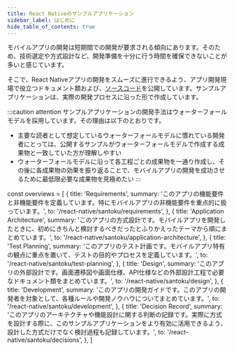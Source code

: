```yaml
---
title: React Nativeのサンプルアプリケーション
sidebar_label: はじめに
hide_table_of_contents: true
---
```


モバイルアプリの開発は短期間での開発が要求される傾向にあります。そのため、技術選定や方式設計など、開発準備を十分に行う時間を確保できないことが多いと感じています。

そこで、React Nativeアプリの開発をスムーズに進行できるよう、アプリ開発現場で役立つドキュメント類および、[ソースコード](https://github.com/{@inject:organization}/mobile-app-crib-notes/tree/master/example-app/SantokuApp)を公開しています。サンプルアプリケーションは、実際の開発プロセスに沿った形で作成しています。

:::caution attention
サンプルアプリケーションの開発手法はウォーターフォールモデルを採用しています。その理由は以下のとおりです。

- 主要な読者として想定しているウォーターフォールモデルに慣れている開発者にとっては、公開するサンプルがウォーターフォールモデルで作成する成果物と一致していた方が理解しやすい
- ウォーターフォールモデルに沿って各工程ごとの成果物を一通り作成し、その後に各成果物の効果を振り返ることで、モバイルアプリの開発を成功させるために最低限必要な成果物を見極めたい
:::

<!-- textlint-disable ja-technical-writing/sentence-length,ja-technical-writing/max-comma,ja-spacing/ja-no-space-around-parentheses,jtf-style/3.3.かっこ類と隣接する文字の間のスペースの有無,ja-technical-writing/ja-no-mixed-period,ja-technical-writing/no-unmatched-pair -->

const overviews = [
  {
    title: 'Requirements',
    summary: 'このアプリの機能要件と非機能要件を定義しています。特にモバイルアプリの非機能要件を重点的に扱っています。',
    to: '/react-native/santoku/requirements',
  },
  {
    title: 'Application Architecture',
    summary: 'このアプリの方式設計です。モバイルアプリを開発したときに、初めにきちんと検討するべきだったとふりかえったテーマから順にまとめています。',
    to: '/react-native/santoku/application-architecture',
  },
  {
    title: 'Test Planning',
    summary: 'このアプリのテスト計画です。モバイルアプリ特有の観点に重点を置いて、テストの目的やプロセスを定義しています。',
    to: '/react-native/santoku/test-planning',
  },
  {
    title: 'Design',
    summary: 'このアプリの外部設計です。画面遷移図や画面仕様、API仕様などの外部設計工程で必要なドキュメント類をまとめています。',
    to: '/react-native/santoku/design',
  },
  {
    title: 'Development',
    summary: 'このアプリの開発ガイドです。このアプリの開発者を対象として、各種ルールや開発ノウハウについてまとめています。',
    to: '/react-native/santoku/development',
  },
  {
    title: 'Decision Record',
    summary: 'このアプリのアーキテクチャや機能設計に関する判断の記録です。実際に方式を設計する際に、このサンプルアプリケーションをより有効に活用できるよう、設計した方式だけでなく検討過程も記録しています。',
    to: '/react-native/santoku/decisions',
  },
]

<PageList overviews={overviews} colSize={12} />

<!-- textlint-enable ja-technical-writing/sentence-length,ja-technical-writing/max-comma,ja-spacing/ja-no-space-around-parentheses,jtf-style/3.3.かっこ類と隣接する文字の間のスペースの有無,ja-technical-writing/ja-no-mixed-period,ja-technical-writing/no-unmatched-pair -->
